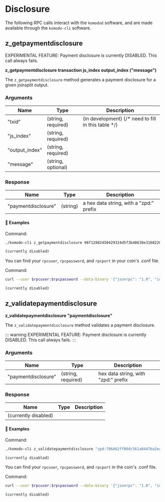 # Disclosure

The following RPC calls interact with the `komodod` software, and are made available through the `komodo-cli` software.

## z_getpaymentdisclosure

<Note type="warning">
  EXPERIMENTAL FEATURE: Payment disclosure is currently DISABLED. This call
  always fails.
</Note>

**z_getpaymentdisclosure transaction js_index output_index ("message")**

The `z_getpaymentdisclosure` method generates a payment disclosure for a given joinsplit output.

### Arguments

| Name           | Type               | Description                                         |
| -------------- | ------------------ | --------------------------------------------------- |
| "txid"         | (string, required) | (in development) {/* need to fill in this table */} |
| "js_index"     | (string, required) |                                                     |
| "output_index" | (string, required) |                                                     |
| "message"      | (string, optional) |                                                     |

### Response

| Name                | Type     | Description                             |
| ------------------- | -------- | --------------------------------------- |
| "paymentdisclosure" | (string) | a hex data string, with a "zpd:" prefix |

#### 📌 Examples

Command:

```bash
./komodo-cli z_getpaymentdisclosure 96f12882450429324d5f3b48630e3168220e49ab7b0f066e5c2935a6b88bb0f2 0 0 "refund"
```

<CollapsibleSection expandedText='Hide Response' collapsedText='Show Response'>

```bash
(currently disabled)
```

</CollapsibleSection>

You can find your `rpcuser`, `rpcpassword`, and `rpcport` in your coin's .conf file.

Command:

```bash
curl --user $rpcuser:$rpcpassword --data-binary '{"jsonrpc": "1.0", "id":"curltest", "method": "z_getpaymentdisclosure", "params": ["96f12882450429324d5f3b48630e3168220e49ab7b0f066e5c2935a6b88bb0f2", 0, 0, "refund"] }' -H 'content-type: text/plain;' http://127.0.0.1:$rpcport/
```

<CollapsibleSection expandedText='Hide Response' collapsedText='Show Response'>

```bash
(currently disabled)
```

</CollapsibleSection>

## z_validatepaymentdisclosure

**z_validatepaymentdisclosure "paymentdisclosure"**

The `z_validatepaymentdisclosure` method validates a payment disclosure.

::: warning
EXPERIMENTAL FEATURE: Payment disclosure is currently DISABLED. This call always fails.
:::

### Arguments

| Name                | Type               | Description                         |
| ------------------- | ------------------ | ----------------------------------- |
| "paymentdisclosure" | (string, required) | hex data string, with "zpd:" prefix |

### Response

| Name                 | Type | Description |
| -------------------- | ---- | ----------- |
| (currently disabled) |      |

#### 📌 Examples

Command:

```bash
./komodo-cli z_validatepaymentdisclosure "zpd:706462ff004c561a0447ba2ec51184e6c204..."
```

<CollapsibleSection expandedText='Hide Response' collapsedText='Show Response'>

```bash
(currently disabled)
```

</CollapsibleSection>

You can find your `rpcuser`, `rpcpassword`, and `rpcport` in the coin's .conf file.

Command:

```bash
curl --user $rpcuser:$rpcpassword --data-binary '{"jsonrpc": "1.0", "id":"curltest", "method": "z_validatepaymentdisclosure", "params": ["zpd:706462ff004c561a0447ba2ec51184e6c204..."] }' -H 'content-type: text/plain;' http://127.0.0.1:$rpcport/
```

<CollapsibleSection expandedText='Hide Response' collapsedText='Show Response'>

```bash
(currently disabled)
```

</CollapsibleSection>
